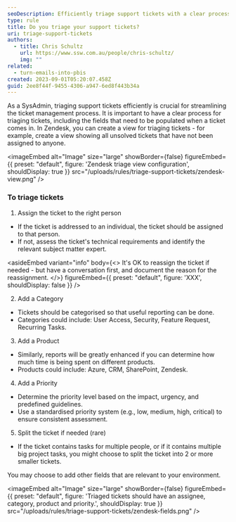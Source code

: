 ```yaml
---
seoDescription: Efficiently triage support tickets with a clear process and Zendesk views to streamline management.
type: rule
title: Do you triage your support tickets?
uri: triage-support-tickets
authors:
  - title: Chris Schultz
    url: https://www.ssw.com.au/people/chris-schultz/
    img: ""
related:
  - turn-emails-into-pbis
created: 2023-09-01T05:20:07.458Z
guid: 2ee8f44f-9455-4306-a947-6ed8f443b34a
---
```


As a SysAdmin, triaging support tickets efficiently is crucial for streamlining the ticket management process. It is important to have a clear process for triaging tickets, including the fields that need to be populated when a ticket comes in.
In Zendesk, you can create a view for triaging tickets - for example, create a view showing all unsolved tickets that have not been assigned to anyone.


<imageEmbed
  alt="Image"
  size="large"
  showBorder={false}
  figureEmbed={{
    preset: "default",
    figure: 'Zendesk triage view configuration',
    shouldDisplay: true
  }}
  src="/uploads/rules/triage-support-tickets/zendesk-view.png"
/>

### To triage tickets

1. Assign the ticket to the right person

- If the ticket is addressed to an individual, the ticket should be assigned to that person.
- If not, assess the ticket's technical requirements and identify the relevant subject matter expert.

<asideEmbed
  variant="info"
  body={<>
    It's OK to reassign the ticket if needed - but have a conversation first, and document the reason for the reassignment.
  </>}
  figureEmbed={{
    preset: "default",
    figure: 'XXX',
    shouldDisplay: false
  }}
/>

2. Add a Category

- Tickets should be categorised so that useful reporting can be done.
- Categories could include: User Access, Security, Feature Request, Recurring Tasks.

3. Add a Product

- Similarly, reports will be greatly enhanced if you can determine how much time is being spent on different products.
- Products could include: Azure, CRM, SharePoint, Zendesk.

4. Add a Priority

- Determine the priority level based on the impact, urgency, and predefined guidelines.
- Use a standardised priority system (e.g., low, medium, high, critical) to ensure consistent assessment.

5. Split the ticket if needed (rare)

- If the ticket contains tasks for multiple people, or if it contains multiple big project tasks, you might choose to split the ticket into 2 or more smaller tickets.

You may choose to add other fields that are relevant to your environment.


<imageEmbed
  alt="Image"
  size="large"
  showBorder={false}
  figureEmbed={{
    preset: "default",
    figure: 'Triaged tickets should have an assignee, category, product and priority.',
    shouldDisplay: true
  }}
  src="/uploads/rules/triage-support-tickets/zendesk-fields.png"
/>